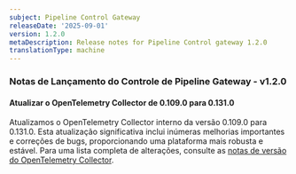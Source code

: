 ```yaml
---
subject: Pipeline Control Gateway
releaseDate: '2025-09-01'
version: 1.2.0
metaDescription: Release notes for Pipeline Control gateway 1.2.0
translationType: machine
---
```


### Notas de Lançamento do Controle de Pipeline Gateway - v1.2.0

#### Atualizar o OpenTelemetry Collector de 0.109.0 para 0.131.0

Atualizamos o OpenTelemetry Collector interno da versão 0.109.0 para 0.131.0. Esta atualização significativa inclui inúmeras melhorias importantes e correções de bugs, proporcionando uma plataforma mais robusta e estável. Para uma lista completa de alterações, consulte as [notas de versão do OpenTelemetry Collector](https://github.com/open-telemetry/opentelemetry-collector/releases).